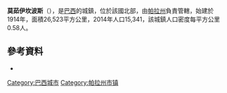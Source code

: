 '''莫茹伊坎波斯'''（{{lang-pt|Mojuí dos Campos}}），是[[巴西|巴西]]的城鎮，位於該國北部，由[[帕拉州|帕拉州]]負責管轄，始建於1914年，面積26,523平方公里，2014年人口15,341，該城鎮人口密度每平方公里0.58人。

==參考資料==
*{{Cite web|url=http://www.jusbrasil.com.br/noticias/2115476/tre-suspende-eleicoes-de-mojui-dos-campos|title=TRE suspende eleições de Mojuí dos Campos}}

{{coord|2|41|5|S|54|38|25|W|display=title|region:BR_type:city_source:GNS-enwiki}}

{{Brazil-geo-stub}}
{{帕拉州市鎮}}
[[Category:巴西城市|Category:巴西城市]]
[[Category:帕拉州市镇|Category:帕拉州市镇]]